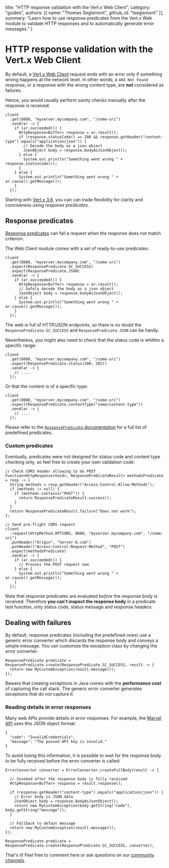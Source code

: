   title: "HTTP response validation with the Vert.x Web Client",
  category: "guides",
  authors: [{
    name: "Thomas Segismont",
    github_id: "tsegismont"
  }],
  summary: "Learn how to use response predicates from the Vert.x Web module to validate HTTP responses and to automatically generate error messages."
}

# HTTP response validation with the Vert.x Web Client

By default, a [Vert.x Web Client](/docs/vertx-web-client/java/) request ends with an error only if something wrong happens at the network level.
In other words, a `404 Not Found` response, or a response with the wrong content type, are **not** considered as failures.

Hence, you would usually perform sanity checks manually after the response is received:

```
client
  .get(8080, "myserver.mycompany.com", "/some-uri")
  .send(ar -> {
    if (ar.succeeded()) {
      HttpResponse<Buffer> response = ar.result();
      if (response.statusCode() == 200 && response.getHeader("content-type").equals("application/json")) {
        // Decode the body as a json object
        JsonObject body = response.bodyAsJsonObject();
      } else {
        System.out.println("Something went wrong " + response.statusCode());
      }
    } else {
      System.out.println("Something went wrong " + ar.cause().getMessage());
    }
  });
```

Starting with [Vert.x 3.6](/blog/eclipse-vert-x-3-6-0-released/), you can can trade flexibility for clarity and conciseness using _response predicates_.

## Response predicates

[Response predicates](/docs/apidocs/io/vertx/ext/web/client/predicate/ResponsePredicate.html) can fail a request when the response does not match criterion.

The Web Client module comes with a set of ready-to-use predicates:

```
client
  .get(8080, "myserver.mycompany.com", "/some-uri")
  .expect(ResponsePredicate.SC_SUCCESS)
  .expect(ResponsePredicate.JSON)
  .send(ar -> {
    if (ar.succeeded()) {
      HttpResponse<Buffer> response = ar.result();
      // Safely decode the body as a json object
      JsonObject body = response.bodyAsJsonObject();
    } else {
      System.out.println("Something went wrong " + ar.cause().getMessage());
    }
  });

```

The web is full of HTTP/JSON endpoints, so there is no doubt the `ResponsePredicate.SC_SUCCESS` and `ResponsePredicate.JSON` can be handy.

Nevertheless, you might also need to check that the status code is whithin a specific range:

```
client
  .get(8080, "myserver.mycompany.com", "/some-uri")
  .expect(ResponsePredicate.status(200, 202))
  .send(ar -> {
    // ....
  });
```

Or that the content is of a specific type: 

```
client
  .get(8080, "myserver.mycompany.com", "/some-uri")
  .expect(ResponsePredicate.contentType("some/content-type"))
  .send(ar -> {
    // ....
  });
```

Please refer to the [`ResponsePredicate` documentation](/docs/apidocs/io/vertx/ext/web/client/predicate/ResponsePredicate.html) for a full list of predefined predicates.

### Custom predicates

Eventually, predicates were not designed for status code and content type checking only, so feel free to create your own validation code:

```
// Check CORS header allowing to do POST
Function<HttpResponse<Void>, ResponsePredicateResult> methodsPredicate = resp -> {
  String methods = resp.getHeader("Access-Control-Allow-Methods");
  if (methods != null) {
    if (methods.contains("POST")) {
      return ResponsePredicateResult.success();
    }
  }
  return ResponsePredicateResult.failure("Does not work");
};

// Send pre-flight CORS request
client
  .request(HttpMethod.OPTIONS, 8080, "myserver.mycompany.com", "/some-uri")
  .putHeader("Origin", "Server-b.com")
  .putHeader("Access-Control-Request-Method", "POST")
  .expect(methodsPredicate)
  .send(ar -> {
    if (ar.succeeded()) {
      // Process the POST request now
    } else {
      System.out.println("Something went wrong " + ar.cause().getMessage());
    }
  });
```

Note that response predicates are evaluated *before* the response body is received.
Therefore **you can't inspect the response body** in a predicate test function, only status code, status message and response headers.

## Dealing with failures

By default, response predicates (including the predefined ones) use a generic error converter which discards the response body and conveys a simple message.
You can customize the exception class by changing the error converter:

```
ResponsePredicate predicate = ResponsePredicate.create(ResponsePredicate.SC_SUCCESS, result -> {
  return new MyCustomException(result.message());
});
```

Beware that creating exceptions in Java comes with the **performance cost** of capturing the call stack.
The generic error converter generates exceptions that do not capture it.

### Reading details in error responses

Many web APIs provide details in error responses.
For example, the [Marvel API](https://developer.marvel.com/docs) uses this JSON object format:

```
{
  "code": "InvalidCredentials",
  "message": "The passed API key is invalid."
}
```

To avoid losing this information, it is possible to wait for the response body to be fully received before the error converter is called:

```
ErrorConverter converter = ErrorConverter.createFullBody(result -> {

  // Invoked after the response body is fully received
  HttpResponse<Buffer> response = result.response();

  if (response.getHeader("content-type").equals("application/json")) {
    // Error body is JSON data
    JsonObject body = response.bodyAsJsonObject();
    return new MyCustomException(body.getString("code"), body.getString("message"));
  }

  // Fallback to defaut message
  return new MyCustomException(result.message());
});

ResponsePredicate predicate = ResponsePredicate.create(ResponsePredicate.SC_SUCCESS, converter);
```

That's it! Feel free to comment here or ask questions on our [community channels](/community).
